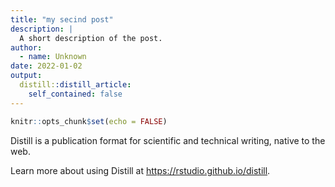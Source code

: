 ```yaml
---
title: "my secind post"
description: |
  A short description of the post.
author:
  - name: Unknown
date: 2022-01-02
output:
  distill::distill_article:
    self_contained: false
---
```



```r
knitr::opts_chunk$set(echo = FALSE)
```

Distill is a publication format for scientific and technical writing, native to the web.

Learn more about using Distill at <https://rstudio.github.io/distill>.


